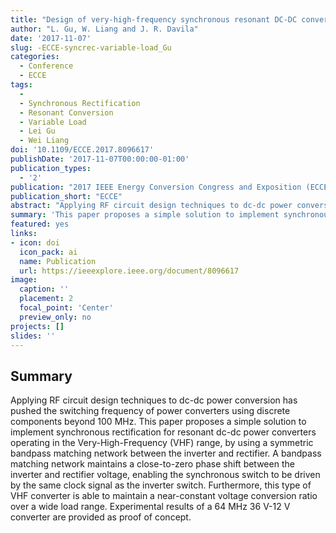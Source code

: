 ```yaml
---
title: "Design of very-high-frequency synchronous resonant DC-DC converter for variable load operation"
author: "L. Gu, W. Liang and J. R. Davila"
date: '2017-11-07'
slug: -ECCE-syncrec-variable-load_Gu
categories:
  - Conference
  - ECCE
tags: 
  - 
  - Synchronous Rectification
  - Resonant Conversion
  - Variable Load
  - Lei Gu
  - Wei Liang
doi: '10.1109/ECCE.2017.8096617'
publishDate: '2017-11-07T00:00:00-01:00'
publication_types:
  - '2'
publication: "2017 IEEE Energy Conversion Congress and Exposition (ECCE)"
publication_short: "ECCE"
abstract: "Applying RF circuit design techniques to dc-dc power conversion has pushed the switching frequency of power converters using discrete components beyond 100 MHz. This paper proposes a simple solution to implement synchronous rectification for resonant dc-dc power converters operating in the Very-High-Frequency (VHF) range, by using a symmetric bandpass matching network between the inverter and rectifier. A bandpass matching network maintains a close-to-zero phase shift between the inverter and rectifier voltage, enabling the synchronous switch to be driven by the same clock signal as the inverter switch. Furthermore, this type of VHF converter is able to maintain a near-constant voltage conversion ratio over a wide load range. Experimental results of a 64 MHz 36 V-12 V converter are provided as proof of concept."
summary: 'This paper proposes a simple solution to implement synchronous rectification for resonant dc-dc power converters operating in the Very-High-Frequency (VHF) range, by using a symmetric bandpass matching network between the inverter and rectifier. A bandpass matching network maintains a close-to-zero phase shift between the inverter and rectifier voltage, enabling the synchronous switch to be driven by the same clock signal as the inverter switch.'
featured: yes
links:
- icon: doi
  icon_pack: ai
  name: Publication
  url: https://ieeexplore.ieee.org/document/8096617
image:
  caption: ''
  placement: 2
  focal_point: 'Center'
  preview_only: no
projects: []
slides: ''
---
```


## Summary

Applying RF circuit design techniques to dc-dc power conversion has pushed the switching frequency of power converters using discrete components beyond 100 MHz. This paper proposes a simple solution to implement synchronous rectification for resonant dc-dc power converters operating in the Very-High-Frequency (VHF) range, by using a symmetric bandpass matching network between the inverter and rectifier. A bandpass matching network maintains a close-to-zero phase shift between the inverter and rectifier voltage, enabling the synchronous switch to be driven by the same clock signal as the inverter switch. Furthermore, this type of VHF converter is able to maintain a near-constant voltage conversion ratio over a wide load range. Experimental results of a 64 MHz 36 V-12 V converter are provided as proof of concept.